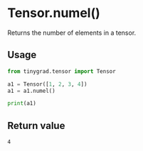 # Tensor.numel()

Returns the number of elements in a tensor.

## Usage
```python copy
from tinygrad.tensor import Tensor

a1 = Tensor([1, 2, 3, 4])
a1 = a1.numel()

print(a1)
```

## Return value
```bash
4
```